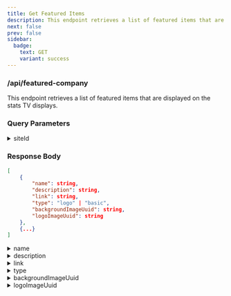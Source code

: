 ```yaml
---
title: Get Featured Items
description: This endpoint retrieves a list of featured items that are displayed on the stats TV displays.
next: false
prev: false
sidebar:
  badge:
    text: GET
    variant: success
---
```





### <Badge text="GET" variant="success" size="large"/> /api/featured-company
This endpoint retrieves a list of featured items that are displayed on the stats TV displays.


### Query Parameters
<details>
    <summary>siteId</summary>
    ID of the subsite to filter items by.  Default is "main".
</details>


### Response Body
```json
[
    {
        "name": string,
        "description": string,
        "link": string,
        "type": "logo" | "basic",
        "backgroundImageUuid": string,
        "logoImageUuid": string
    },
    {...}
]
```
<details>
    <summary>name</summary>
    Primary text of the item (company name).
</details>
<details>
    <summary>description</summary>
    Secondary long form text for the item.
</details>
<details>
    <summary>link</summary>
    Readable shortened link.
</details>
<details>
    <summary>type</summary>
    Type of card layout.<br/>
    Logo version contains a logo and a background image.<br/>
    Basic version contains a background image only.
</details>
<details>
    <summary>backgroundImageUuid</summary>
    UUID of the background image.
    ```text "{uuid}"
    https://res.cloudinary.com/drimvo8rp/image/upload/t_featured-company-full/v1674796880/featured-company/{uuid}
    ```
    [Learn how image uploading works](/api-doc/content/upload-images/how-to/)
</details>
<details>
    <summary>logoImageUuid</summary>
    UUID of the logo image.<br/>
    This will only be used if the type is "logo".
    ```text "{uuid}"
    https://res.cloudinary.com/drimvo8rp/image/upload/t_featured-company-logo/v1674796880/featured-company-logo/{uuid}
    ```
    [Learn how image uploading works](/api-doc/content/upload-images/how-to/)
</details>